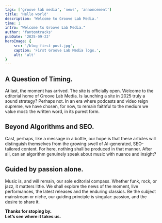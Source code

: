 ```yaml
---
tags: ['groove lab media', 'news', 'annoncement']
title: 'Hello world'
description: 'Welcome to Groove Lab Media.'
time: 1
intro: "Welcome to Groove Lab Media."
author: 'fantomtracks'
pubDate: '2025-09-22'
heroImage: {
    src: '/blog-first-post.jpg',
    caption: 'First Groove Lab Media logo.',
    alt: 'alt'
}
---
```

## A Question of Timing.
At last, the moment has arrived. The site is officially open. 
Welcome to the editorial home of Groove Lab Media. Is launching a site in 2025 
truly a sound strategy? Perhaps not. In an era where podcasts and video 
reign supreme, we have chosen, for now, to remain faithful to the medium 
we value most: the written word, in its purest form.

## Beyond Algorithms and SEO.
Cast, perhaps, like a message in a bottle, our hope is 
that these articles will distinguish themselves from the growing swell of 
AI-generated, SEO-tailored content. For here, nothing shall be produced in 
that manner. After all, can an algorithm genuinely speak about music with 
nuance and insight?

## Guided by passion alone.
Music is, and will remain, our sole editorial compass. Whether funk, rock, 
or jazz, it matters little. We shall explore the news of the moment, 
live performances, the latest releases and the enduring classics. Be the 
subject mainstream or niche, our guiding principle is singular: passion, 
and the desire to share it.

**Thanks for stoping by.**  
**Let’s see where it takes us.**